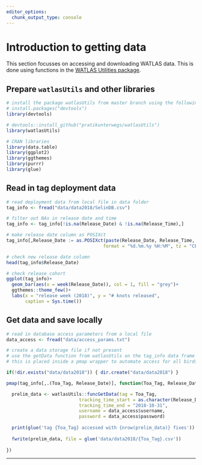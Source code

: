 ```yaml
---
editor_options: 
  chunk_output_type: console
---
```


# Introduction to getting data

This section focusses on accessing and downloading WATLAS data. This is done using functions in the [WATLAS Utilities package](https://github.com/pratikunterwegs/watlasUtils).

## Prepare `watlasUtils` and other libraries

```r
# install the package watlasUtils from master branch using the following
# install.packages("devtools")
library(devtools)

# devtools::install_github("pratikunterwegs/watlasUtils")
library(watlasUtils)

# CRAN libraries
library(data.table)
library(ggplot2)
library(ggthemes)
library(purrr)
library(glue)
```

## Read in tag deployment data

```r
# read deployment data from local file in data folder
tag_info <- fread("data/data2018/SelinDB.csv")

# filter out NAs in release date and time
tag_info <- tag_info[!is.na(Release_Date) & !is.na(Release_Time),]

# make release date column as POSIXct
tag_info[,Release_Date := as.POSIXct(paste(Release_Date, Release_Time, sep = " "),
                                    format = "%d.%m.%y %H:%M", tz = "CET")]

# check new release date column
head(tag_info$Release_Date)
```

```r
# check release cohort
ggplot(tag_info)+
  geom_bar(aes(x = week(Release_Date)), col = 1, fill = "grey")+
  ggthemes::theme_few()+
  labs(x = "release week (2018)", y = "# knots released",
       caption = Sys.time())
```


## Get data and save locally

```r
# read in database access parameters from a local file
data_access <- fread("data/access_params.txt")
```

```r
# create a data storage file if not present
# use the getData function from watlasUtils on the tag_info data frame
# this is placed inside a pmap wrapper to automate access for all birds

if(!dir.exists("data/data2018")) { dir.create("data/data2018") }

pmap(tag_info[,.(Toa_Tag, Release_Date)], function(Toa_Tag, Release_Date){

  prelim_data <- watlasUtils::funcGetData(tag = Toa_Tag,
                           tracking_time_start = as.character(Release_Date),
                           tracking_time_end = "2018-10-31",
                           username = data_access$username,
                           password = data_access$password)
  
  print(glue('tag {Toa_Tag} accessed with {nrow(prelim_data)} fixes'))
  
  fwrite(prelim_data, file = glue('data/data2018/{Toa_Tag}.csv'))
  
})
```

---
